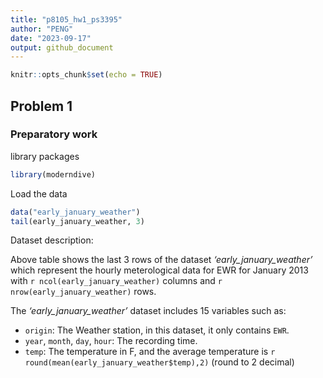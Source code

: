 ```yaml
---
title: "p8105_hw1_ps3395"
author: "PENG"
date: "2023-09-17"
output: github_document
---
```


```r
knitr::opts_chunk$set(echo = TRUE)
```

## Problem 1
### Preparatory work

library packages

```r
library(moderndive)
```

Load the data

```r
data("early_january_weather")
tail(early_january_weather, 3)
```

Dataset description:

Above table shows the last 3 rows of the dataset *'early_january_weather'* which represent the hourly meterological data for EWR for January 2013 with `r ncol(early_january_weather)` columns and `r nrow(early_january_weather)` rows.

The *'early_january_weather'* dataset includes 15 variables such as:

*  `origin`: The Weather station, in this dataset, it only contains `EWR`.
*  `year`, `month`, `day`, `hour`: The recording time.
*  `temp`: The temperature in F, and the average temperature is `r round(mean(early_january_weather$temp),2)` (round to 2 decimal)

